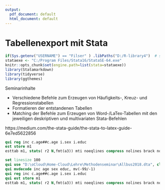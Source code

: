 ```yaml
---
output:
  pdf_document: default
  html_document: default
---
```

# Tabellenexport mit Stata {#tables}


```r
if(Sys.getenv("USERNAME") == "Filser" ) .libPaths("D:/R-library4")  # set library
stataexe <- "C:/Program Files/Stata16/StataSE-64.exe"
knitr::opts_chunk$set(engine.path=list(stata=stataexe))
library(Statamarkdown)
library(tidyverse)
library(ggthemes)
```

Seminarinhalte

+ Verschiedene Befehle zum Erzeugen von Häufigkeits-, Kreuz- und Regressionstabellen
+ Formatieren der entstandenen Tabellen
+ Matching der Befehle zum Erzeugen von Word-/LaTex-Tabellen mit den jeweiligen deskriptiven und multivariaten Stata-Befehlen

https://medium.com/the-stata-guide/the-stata-to-latex-guide-6e7ed5622856


```stata
qui reg inc c.age##c.age i.sex i.educ
est store m1 
esttab m1, stats( r2 N,fmt(a3)) mti noeqlines compress nolines brack nonumbers replace obslast   cells("b(fmt(a3)) se(fmt(a3)) p(fmt(3))")  
```
```stata
set linesize 100
qui use "D:\oCloud\Home-Cloud\Lehre\Methodenseminar\Allbus2018.dta", clear
qui mvdecode inc age sex educ, mv(-99/-1)
qui reg inc c.age##c.age i.sex i.educ
qui est store m1 
esttab m1, stats( r2 N,fmt(a3)) mti noeqlines compress nolines brack nonumbers replace obslast   cells("b(fmt(a3)) se(fmt(a3)) p(fmt(3))")  
```

